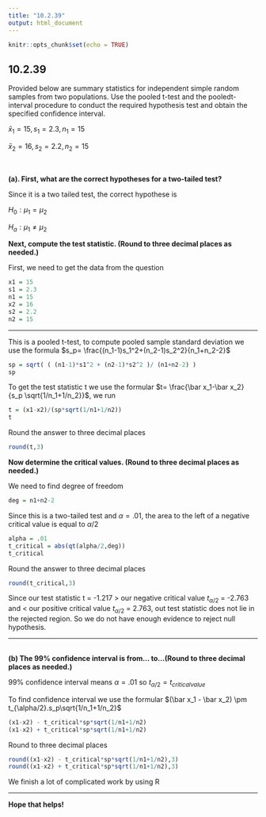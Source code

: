 ```yaml
---
title: "10.2.39"
output: html_document
---
```


```r
knitr::opts_chunk$set(echo = TRUE)
```

## 10.2.39

Provided below are summary statistics for independent simple random samples from two populations. Use the pooled​ t-test and the pooled​ t-interval procedure to conduct the required hypothesis test and obtain the specified confidence interval.

$\bar x_{1} = 15, s_1=2.3, n_1=15$

$\bar x_{2} = 16, s_2=2.2, n_2=15$

<br/>

**(a).​ First, what are the correct hypotheses for a​ two-tailed test?**

Since it is a two tailed test, the correct hypothese is 

$H_0: \mu_1 =\mu_2$

$H_a: \mu_1 \neq \mu_2$

**Next, compute the test statistic. (Round to three decimal places as​ needed.)**

First, we need to get the data from the question
```r
x1 = 15
s1 = 2.3
n1 = 15
x2 = 16
s2 = 2.2
n2 = 15
```
<hr />
This is a pooled t-test, to compute pooled sample standard deviation we use the formula 
$s_p= \frac{(n_1-1)s_1^2+(n_2-1)s_2^2}{n_1+n_2-2}$
```r
sp = sqrt( ( (n1-1)*s1^2 + (n2-1)*s2^2 )/ (n1+n2-2) )
sp
```
To get the test statistic t we use the formular 
$t= \frac{\bar x_1-\bar x_2}{s_p \sqrt{1/n_1+1/n_2}}$, we run
```r
t = (x1-x2)/(sp*sqrt(1/n1+1/n2))
t
```
Round the answer to three decimal places
```r
round(t,3)
```
**Now determine the critical values. (Round to three decimal places as​ needed.)**

We need to find degree of freedom
```r
deg = n1+n2-2
```
Since this is a two-tailed test and $\alpha = .01$, the area to the left of a negative critical value is equal to $\alpha/2$
```r
alpha = .01
t_critical = abs(qt(alpha/2,deg))
t_critical
```
Round the answer to three decimal places
```r
round(t_critical,3)
```
Since our test statistic t = -1.217 > our negative critical value $t_{\alpha/2}$ = -2.763 and < our positive critical value $t_{\alpha/2}$ = 2.763, out test statistic does not lie in the rejected region. So we do not have enough evidence to reject null hypothesis.
<hr />
<br/>
**(b) The 99% confidence interval is from... to...​(Round to three decimal places as​ needed.)**

99% confidence interval means $\alpha = .01$ so $t_{\alpha/2}=t_{critical value}$

To find confidence interval we use the formular $(\bar x_1 - \bar x_2) \pm t_{\alpha/2}.s_p\sqrt{1/n_1+1/n_2}$

```r
(x1-x2) - t_critical*sp*sqrt(1/n1+1/n2)
(x1-x2) + t_critical*sp*sqrt(1/n1+1/n2)
```
Round to three decimal places
```r
round((x1-x2) - t_critical*sp*sqrt(1/n1+1/n2),3)
round((x1-x2) + t_critical*sp*sqrt(1/n1+1/n2),3)
```
We finish a lot of complicated work by using R
<hr />
**Hope that helps!**